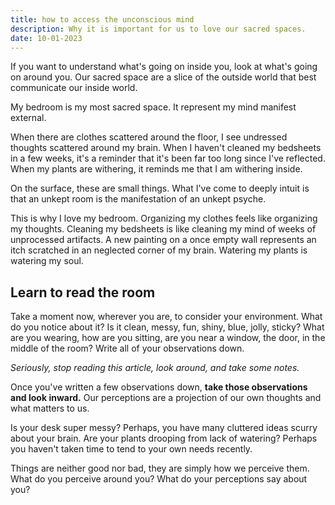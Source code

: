 ```yaml
---
title: how to access the unconscious mind
description: Why it is important for us to love our sacred spaces.
date: 10-01-2023
---
```


If you want to understand what's going on inside you, look at what's going on around you.
Our sacred space are a slice of the outside world that best communicate our inside world.

My bedroom is my most sacred space.
It represent my mind manifest external.

When there are clothes scattered around the floor, I see undressed thoughts scattered around my brain.
When I haven't cleaned my bedsheets in a few weeks, it's a reminder that it's been far too long since I've reflected.
When my plants are withering, it reminds me that I am withering inside.

On the surface, these are small things.
What I've come to deeply intuit is that an unkept room is the manifestation of an unkept psyche.

This is why I love my bedroom.
Organizing my clothes feels like organizing my thoughts.
Cleaning my bedsheets is like cleaning my mind of weeks of unprocessed artifacts.
A new painting on a once empty wall represents an itch scratched in an neglected corner of my brain.
Watering my plants is watering my soul.

## Learn to read the room

Take a moment now, wherever you are, to consider your environment.
What do you notice about it?
Is it clean, messy, fun, shiny, blue, jolly, sticky?
What are you wearing, how are you sitting, are you near a window, the door, in the middle of the room?
Write all of your observations down.

_Seriously, stop reading this article, look around, and take some notes._

Once you've written a few observations down, **take those observations and look inward.**
Our perceptions are a projection of our own thoughts and what matters to us.

Is your desk super messy?
Perhaps, you have many cluttered ideas scurry about your brain.
Are your plants drooping from lack of watering?
Perhaps you haven't taken time to tend to your own needs recently.

Things are neither good nor bad, they are simply how we perceive them.
What do you perceive around you?
What do your perceptions say about you?